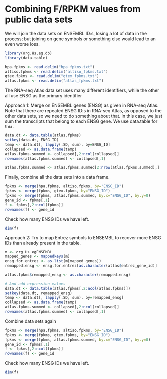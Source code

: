 Combining F/RPKM values from public data sets
=============================================

We will join the data sets on ENSEMBL ID:s, losing a lot of data in the process; but joining on gene symbols or something else would lead to an even worse loss. 

```r
library(org.Hs.eg.db)
library(data.table)

hpa.fpkms <- read.delim("hpa_fpkms.txt")
altiso.fpkms <- read.delim("altiso_fpkms.txt")
gtex.fpkms <- read.delim("gtex_fpkms.txt")
atlas.fpkms <- read.delim("atlas_fpkms.txt")
```

The RNA-seq Atlas data set uses many different identifiers, while the other all use ENSG as the primary identifier

Approach 1: Merge on ENSEMBL genes (ENSG) as given in RNA-seq Atlas. Note that there are repeated ENSG ID:s in RNA-seq Atlas, as opposed to the other data sets, so we need to do something about that. In this case, we just sum the transcripts that belong to each ENSG gene. We use data.table for this.

```r
data.dt <- data.table(atlas.fpkms)
setkey(data.dt, ENSG_ID)
temp <- data.dt[, lapply(.SD, sum), by=ENSG_ID]
collapsed <- as.data.frame(temp)
atlas.fpkms.summed <- collapsed[,2:ncol(collapsed)] 
rownames(atlas.fpkms.summed) <- collapsed[,1]

atlas.fpkms.summed <- atlas.fpkms.summed[2:nrow(atlas.fpkms.summed),]
```

Finally, combine all the data sets into a data frame.

```r
fpkms <- merge(hpa.fpkms, altiso.fpkms, by="ENSG_ID")
fpkms <- merge(fpkms, gtex.fpkms, by="ENSG_ID")
fpkms <- merge(fpkms, atlas.fpkms.summed, by.x="ENSG_ID", by.y=0)
gene_id <- fpkms[,1]
f <- fpkms[,2:ncol(fpkms)]
rownames(f) <- gene_id
```

Check how many ENSG IDs we have left.

```r
dim(f)
```

Approach 2: Try to map Entrez symbols to ENSEMBL to recover more ENSG IDs than already present in the table. 

```r
m <- org.Hs.egENSEMBL
mapped_genes <- mappedkeys(m)
ensg.for.entrez <- as.list(m[mapped_genes])
remapped.ensg <- ensg.for.entrez[as.character(atlas$entrez_gene_id)]

atlas.fpkms$remapped_ensg <- as.character(remapped.ensg)

# And add expression values
data.dt <- data.table(atlas.fpkms[,2:ncol(atlas.fpkms)])
setkey(data.dt, remapped_ensg)
temp <- data.dt[, lapply(.SD, sum), by=remapped_ensg]
collapsed <- as.data.frame(temp)
atlas.fpkms.summed <- collapsed[,2:ncol(collapsed)] 
rownames(atlas.fpkms.summed) <- collapsed[,1]
```

Combine data sets again

```r
fpkms <- merge(hpa.fpkms, altiso.fpkms, by="ENSG_ID")
fpkms <- merge(fpkms, gtex.fpkms, by="ENSG_ID")
fpkms <- merge(fpkms, atlas.fpkms.summed, by.x="ENSG_ID", by.y=0)
gene_id <- fpkms[,1]
f <- fpkms[,2:ncol(fpkms)]
rownames(f) <- gene_id
```

Check how many ENSG IDs we have left.

```r
dim(f)
```



